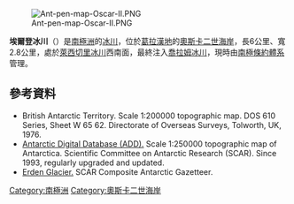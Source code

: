 [[Image:Ant-pen-map-Oscar-II.PNG|thumb]]

'''埃爾登冰川'''（{{lang-en|Erden Glacier}}）是[[南極洲|南極洲]]的[[冰川|冰川]]，位於[[葛拉漢地|葛拉漢地]]的[[奧斯卡二世海岸|奧斯卡二世海岸]]，長6公里、寬2.8公里，處於[[萊西切里冰川|萊西切里冰川]]西南面，最終注入[[喬拉姆冰川|喬拉姆冰川]]，現時由[[南極條約體系|南極條約體系]]管理。

{{coord|65|10|25|S|62|24|00|W|display=title}}

==參考資料==
* British Antarctic Territory.  Scale 1:200000 topographic map.  DOS 610 Series, Sheet W 65 62.  Directorate of Overseas Surveys, Tolworth, UK, 1976.
* [http://www.add.scar.org Antarctic Digital Database (ADD).]{{Wayback|url=http://www.add.scar.org/ |date=20170305000653 }} Scale 1:250000 topographic map of Antarctica. Scientific Committee on Antarctic Research (SCAR). Since 1993, regularly upgraded and updated.
* [https://data.aad.gov.au/aadc/gaz/scar/display_name.cfm?gaz_id=137562 Erden Glacier.] {{Wayback|url=https://data.aad.gov.au/aadc/gaz/scar/display_name.cfm?gaz_id=137562 |date=20181002060109 }} SCAR Composite Antarctic Gazetteer.

{{DEFAULTSORT:Erden Glacier}}
[[Category:南極洲|Category:南極洲]]
[[Category:奧斯卡二世海岸|Category:奧斯卡二世海岸]]


{{OscarIICoast-geo-stub}}